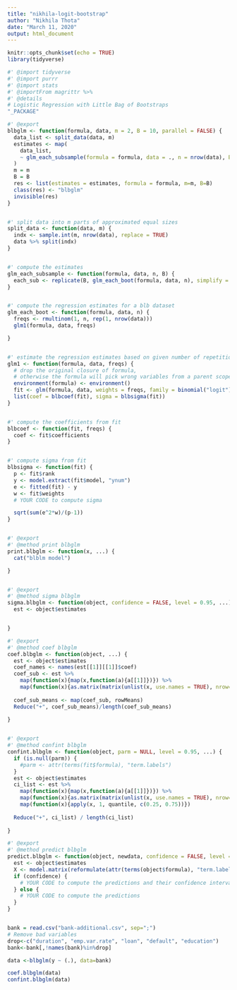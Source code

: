---
title: "nikhila-logit-bootstrap"
author: "Nikhila Thota"
date: "March 11, 2020"
output: html_document
---

```{r setup, include=FALSE}
knitr::opts_chunk$set(echo = TRUE)
library(tidyverse)
```

```{r}
#' @import tidyverse
#' @import purrr
#' @import stats
#' @importFrom magrittr %>%
#' @details
# Logistic Regression with Little Bag of Bootstraps
"_PACKAGE"

#' @export
blbglm <- function(formula, data, m = 2, B = 10, parallel = FALSE) {
  data_list <- split_data(data, m)
  estimates <- map(
    data_list,
    ~ glm_each_subsample(formula = formula, data = ., n = nrow(data), B = B)
  ) 
  m = m
  B = B
  res <- list(estimates = estimates, formula = formula, m=m, B=B)
  class(res) <- "blbglm"
  invisible(res)
}


#' split data into m parts of approximated equal sizes
split_data <- function(data, m) {
  indx <- sample.int(m, nrow(data), replace = TRUE)
  data %>% split(indx)
}


#' compute the estimates
glm_each_subsample <- function(formula, data, n, B) {
  each_sub <- replicate(B, glm_each_boot(formula, data, n), simplify = FALSE)
}


#' compute the regression estimates for a blb dataset
glm_each_boot <- function(formula, data, n) {
  freqs <- rmultinom(1, n, rep(1, nrow(data)))
  glm1(formula, data, freqs)

}


#' estimate the regression estimates based on given number of repetitions
glm1 <- function(formula, data, freqs) {
  # drop the original closure of formula,
  # otherwise the formula will pick wrong variables from a parent scope.
  environment(formula) <- environment()
  fit <- glm(formula, data, weights = freqs, family = binomial("logit"), control = list(maxit = 50))
  list(coef = blbcoef(fit), sigma = blbsigma(fit))
}


#' compute the coefficients from fit
blbcoef <- function(fit, freqs) {
  coef <- fit$coefficients
}


#' compute sigma from fit
blbsigma <- function(fit) {
  p <- fit$rank
  y <- model.extract(fit$model, "ynum")
  e <- fitted(fit) - y
  w <- fit$weights
  # YOUR CODE to compute sigma

  sqrt(sum(e^2*w)/(p-1))
}


#' @export
#' @method print blbglm
print.blbglm <- function(x, ...) {
  cat("blblm model")

}


#' @export
#' @method sigma blbglm
sigma.blbglm <- function(object, confidence = FALSE, level = 0.95, ...) {
  est <- object$estimates


}

#' @export
#' @method coef blbglm
coef.blbglm <- function(object, ...) {
  est <- object$estimates
  coef_names <- names(est[[1]][[1]]$coef)
  coef_sub <- est %>% 
    map(function(x){map(x,function(a){a[[1]]})}) %>%
    map(function(x){as.matrix(matrix(unlist(x, use.names = TRUE), nrow=length(unlist(x[[1]]))))}) 
  
  coef_sub_means <- map(coef_sub, rowMeans) 
  Reduce("+", coef_sub_means)/length(coef_sub_means)
  
}


#' @export
#' @method confint blbglm
confint.blbglm <- function(object, parm = NULL, level = 0.95, ...) {
  if (is.null(parm)) {
    #parm <- attr(terms(fit$formula), "term.labels")
  }
  est <- object$estimates
  ci_list <- est %>% 
    map(function(x){map(x,function(a){a[[1]]})}) %>%
    map(function(x){as.matrix(matrix(unlist(x, use.names = TRUE), nrow=length(unlist(x[[1]]))))}) %>%
    map(function(x){apply(x, 1, quantile, c(0.25, 0.75))})
  
  Reduce("+", ci_list) / length(ci_list)
  
}

#' @export
#' @method predict blbglm
predict.blbglm <- function(object, newdata, confidence = FALSE, level = 0.95, ...) {
  est <- object$estimates
  X <- model.matrix(reformulate(attr(terms(object$formula), "term.labels")), newdata)
  if (confidence) {
    # YOUR CODE to compute the predictions and their confidence intervals
  } else {
    # YOUR CODE to compute the predictions
  }
}



```

```{r, warning=FALSE}
bank = read.csv("bank-additional.csv", sep=";")
# Remove bad variables
drop<-c("duration", "emp.var.rate", "loan", "default", "education")
bank<-bank[,!names(bank)%in%drop]

```

```{r}
data <-blbglm(y ~ (.), data=bank)

```

```{r}
coef.blbglm(data)
confint.blbglm(data)


```


